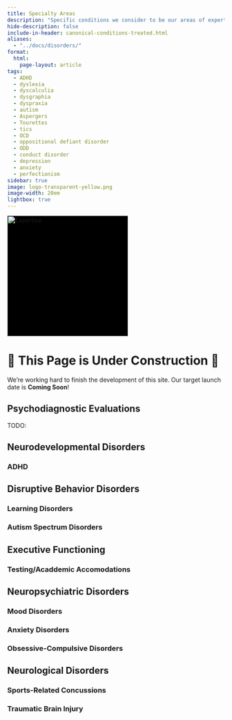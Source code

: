 ```yaml
---
title: Specialty Areas
description: "Specific conditions we consider to be our areas of expertise."
hide-description: false
include-in-header: canonical-conditions-treated.html
aliases:
  - "../docs/disorders/"
format:
  html:
    page-layout: article
tags:
  - ADHD
  - dyslexia
  - dyscalculia
  - dysgraphia
  - dyspraxia
  - autism
  - Aspergers
  - Tourettes
  - tics
  - OCD
  - oppositional defiant disorder
  - ODD
  - conduct disorder
  - depression
  - anxiety
  - perfectionism
sidebar: true
image: logo-transparent-yellow.png
image-width: 20em
lightbox: true
---
```


![](logo-transparent-yellow.png "Expertise"){width=20em fig-alt="A brainworkup logo." style="background-color: black;"}

# 🚧 This Page is Under Construction 🚧

We're working hard to finish the development of this site. Our target launch
date is **Coming Soon**!


## Psychodiagnostic Evaluations

TODO:

## Neurodevelopmental Disorders

### ADHD

## Disruptive Behavior Disorders

### Learning Disorders

### Autism Spectrum Disorders

## Executive Functioning

### Testing/Acaddemic Accomodations

## Neuropsychiatric Disorders

### Mood Disorders

### Anxiety Disorders

### Obsessive-Compulsive Disorders

## Neurological Disorders

### Sports-Related Concussions

### Traumatic Brain Injury




